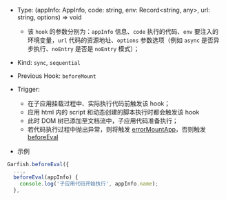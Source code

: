
- Type: <Highlight> (appInfo: AppInfo, code: string, env: Record<string, any>, url: string, options) => void </Highlight>
  - 该 `hook` 的参数分别为：`appInfo` 信息、`code` 执行的代码、`env` 要注入的环境变量，`url` 代码的资源地址、`options` 参数选项（例如 `async` 是否异步执行、`noEntry` 是否是 `noEntry` 模式）；
- Kind: `sync`, `sequential`
- Previous Hook: `beforeMount`
- Trigger:

  - 在子应用挂载过程中、实际执行代码前触发该 hook；
  - 应用 html 内的 script 和动态创建的脚本执行时都会触发该 hook
  - 此时 DOM 树已添加至文档流中，子应用代码准备执行；
  - 若代码执行过程中抛出异常，则将触发 [errorMountApp](/api/run#errormountapp)，否则触发 [beforeEval](/api/run#afterEval)

- 示例

```ts
Garfish.beforeEval({
  ...,
  beforeEval(appInfo) {
    console.log('子应用代码开始执行', appInfo.name);
  },
```
